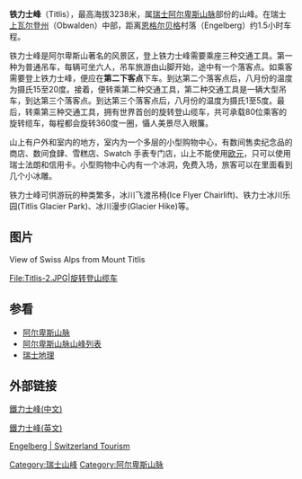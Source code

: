 {{Infobox Mountain
| 名称 = 铁力士
| 照片 = TitlisVonSchoneggGesehen.jpg
| 照片说明 = 铁力士 Titlis
| 海拔 =3,238米
| 位置 = [[瑞士|瑞士]]
| 山脉 = [[伯尔尼阿尔卑斯山脉|伯尔尼阿尔卑斯山脉]]
| 坐标 = 46°46′21″°北  8°26′14″东
| 首次登顶 =1739年
| 最容易的攀登路线 =
}}
'''铁力士峰'''（Titlis），最高海拔3238米，属[[瑞士|瑞士]][[阿尔卑斯山脉|阿尔卑斯山脉]]部份的山峰。在瑞士[[上瓦尔登州|上瓦尔登州]]（Obwalden）中部，距离[[恩格尔贝格|恩格尔贝格]]村落（Engelberg）约1.5小时车程。

铁力士峰是阿尔卑斯山著名的风景区，登上铁力士峰需要乘座三种交通工具。第一种为普通吊车，每辆可坐六人，吊车旅游由山脚开始，途中有一个落客点。如乘客需要登上铁力士峰，便应在'''第二下客点'''下车。到达第二个落客点后，八月份的温度为摄氏15至20度。接着，便转乘第二种交通工具，第二种交通工具是一辆大型吊车，到达第三个落客点。到达第三个落客点后，八月份的温度为摄氏1至5度。最后，转乘第三种交通工具，拥有世界首创的旋转登山缆车，共可承载80位乘客的旋转缆车，每程都会旋转360度一圈，懾人美景尽入眼簾。

山上有户外和室内的地方，室内为一个多层的小型购物中心，有数间售卖纪念品的商店、数间食肆、雪糕店、Swatch 手表专门店，山上不能使用[[欧元|欧元]]，只可以使用瑞士法朗和信用卡。小型购物中心内有一个冰洞，免费入场，旅客可以在里面看到几个小冰雕。

铁力士峰可供游玩的种类繁多，冰川飞渡吊椅(Ice Flyer Chairlift)、铁力士冰川乐园(Titlis Glacier Park)、冰川漫步(Glacier Hike)等。

==图片==
View of Swiss Alps from Mount Titlis
{{wide image|Titlis-1.jpg|900px}}

<gallery>
File:Titlis-2.JPG|旋转登山缆车
</gallery>

==参看==
*[[阿尔卑斯山脉|阿尔卑斯山脉]]
*[[阿尔卑斯山脉山峰列表|阿尔卑斯山脉山峰列表]]
*[[瑞士地理|瑞士地理]]

== 外部链接 ==
[https://www.titlis.ch/zh 鐵力士峰(中文)]

[https://www.titlis.ch/en 鐵力士峰(英文)]

[https://www.myswitzerland.com/en-ca/engelberg-titlis.html Engelberg | Switzerland Tourism]

{{Authority control}}
{{Swiss-geo-stub}}
[[Category:瑞士山峰|Category:瑞士山峰]]
[[Category:阿尔卑斯山脉|Category:阿尔卑斯山脉]]